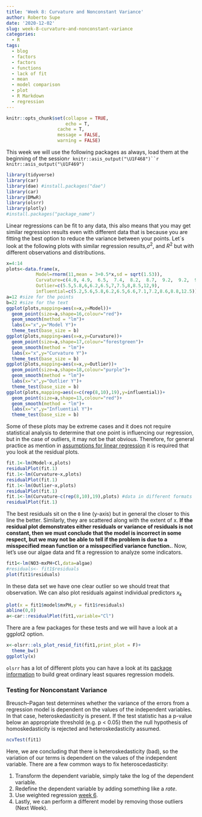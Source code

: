 ```yaml
---
title: 'Week 8: Curvature and Nonconstant Variance'
author: Roberto Supe
date: '2020-12-02'
slug: week-8-curvature-and-nonconstant-variance
categories:
  - R
tags:
  - blog
  - factors
  - factors
  - functions
  - lack of fit
  - mean
  - model comparison
  - plot
  - R Markdown
  - regression
---
```


```r
knitr::opts_chunk$set(collapse = TRUE,
                      echo = T,
                   cache = T,
                   message = FALSE,
                   warning = FALSE)
```

This week we will use the following packages as always, load them at the beginning of the session`r knitr::asis_output("\U1F468")``r knitr::asis_output("\U1F469")` 

```r
library(tidyverse)
library(car)
library(dae) #install.packages("dae")
library(car)
library(DMwR)
library(olsrr)
library(plotly)
#install.packages("package_name")
```

Linear regressions can be fit to any data, this also means that you may get similar regression results even with different data that is because you are fitting the best option to reduce the variance between your points. Let`s look at the following plots with similar regression results,$\sigma^2$, and $R^2$ but with different observations and distributions.

```r
x=4:14
plots<-data.frame(x,
           Model=rnorm(11,mean = 3+0.5*x,sd = sqrt(1.53)),
           Curvature=c(4.0, 4.9,  6.5,  7.4,  8.2,  8.7,  9.2,  9.2,  9.1,  8.5, 8.0),
           Outlier=c(5.5,5.8,6,6.2,6.5,7,7.5,8,8.5,12,9),
           influential=c(5.2,5.6,5.8,6.2,6.5,6.6,7.1,7.2,8.6,8.8,12.5))
a=12 #size for the points
b=22 #size for the text
ggplot(plots,mapping=aes(x=x,y=Model))+
  geom_point(size=a,shape=16,colour="red")+
  geom_smooth(method = "lm")+
  labs(x="x",y="Model Y")+
  theme_test(base_size = b)
ggplot(plots,mapping=aes(x=x,y=Curvature))+
  geom_point(size=a,shape=17,colour="forestgreen")+
  geom_smooth(method = "lm")+
  labs(x="x",y="Curvature Y")+
  theme_test(base_size = b)
ggplot(plots,mapping=aes(x=x,y=Outlier))+
  geom_point(size=a,shape=18,colour="purple")+
  geom_smooth(method = "lm")+
  labs(x="x",y="Outlier Y")+
  theme_test(base_size = b)
ggplot(plots,mapping=aes(x=c(rep(8,10),19),y=influential))+
  geom_point(size=a,shape=13,colour="red")+
  geom_smooth(method = "lm")+
  labs(x="x",y="Influential Y")+
  theme_test(base_size = b)
```

Some of these plots may be extreme cases and it does not require statistical analysis to determine that one point is influencing our regression, but in the case of outliers, it may not be that obvious. Therefore, for general practice as mention in [assumptions for linear regression](https://stats-bnu-2020.netlify.app/2020/09/30/week-2-regression-and-fitting-models/) it is required that you look at the residual plots.

```r
fit.1<-lm(Model~x,plots)
residualPlot(fit.1)
fit.1<-lm(Curvature~x,plots)
residualPlot(fit.1)
fit.1<-lm(Outlier~x,plots)
residualPlot(fit.1)
fit.1<-lm(Curvature~c(rep(8,10),19),plots) #data in different formats
residualPlot(fit.1)
```

The best residuals sit on the `0` line (y-axis) but in general the closer to this line the better. Similarly, they are scattered along with the extent of x. **If the residual plot demonstrates either residuals or variance of residuals is not constant, then we must conclude that the model is incorrect in some respect, but we may not be able to tell if the problem is due to a misspecified mean function or a misspecified variance function.**. Now, let's use our algae data and fit a regression to analyze some indicators. 

```r
fit1<-lm(NO3~mxPH+Cl,data=algae)
#residuals<- fit1$residuals
plot(fit1$residuals)
```

In these data set we have one clear outlier so we should treat that observation. 
We can also plot residuals against individual predictors $x_k$ 

```r
plot(x = fit1$model$mxPH,y = fit1$residuals)
abline(0,0)
a<-car::residualPlot(fit1,variable="Cl")
```

There are a few packages for these tests and we will have a look at a ggplot2 option.

```r
x<-olsrr::ols_plot_resid_fit(fit1,print_plot = F)+
  theme_bw()
ggplotly(x)
```

`olsrr` has a lot of different plots you can have a look at its [package information](https://cran.r-project.org/web/packages/olsrr/olsrr.pdf) to build great ordinary least squares regression models.


### Testing for Nonconstant Variance

Breusch–Pagan test determines whether the variance of the errors from a regression model is dependent on the values of the independent variables. In that case, heteroskedasticity is present. If the test statistic has a p-value below an appropriate threshold (e.g. p < 0.05) then the null hypothesis of homoskedasticity is rejected and heteroskedasticity assumed. 

```r
ncvTest(fit1)
```
Here, we are concluding that there is heteroskedasticity (bad), so the variation of our terms is dependent on the values of the independent variable. There are a few common ways to fix heteroscedasticity:

1. Transform the dependent variable, simply take the log of the dependent variable.
2. Redefine the dependent variable by adding something like a *rate*.
3. Use weighted regression [week 6](https://stats-bnu-2020.netlify.app/2020/11/11/week-6-weights-and-lack-of-fit/).
4. Lastly, we can perform a different model by removing those outliers (Next Week). 















